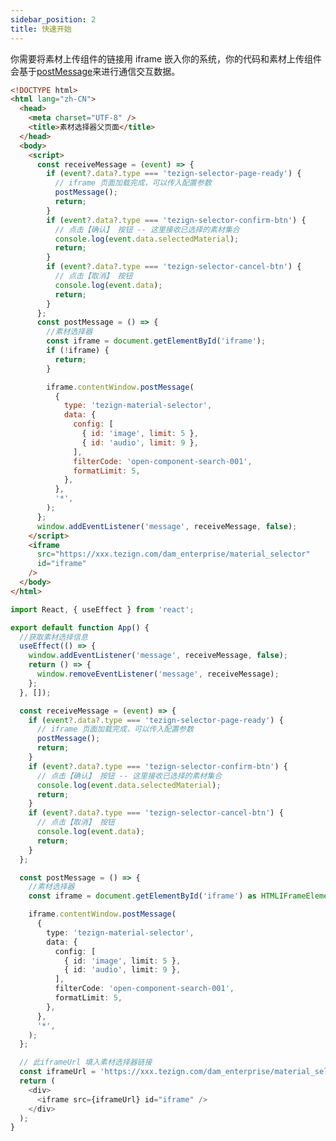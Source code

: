 ```yaml
---
sidebar_position: 2
title: 快速开始
---
```


你需要将素材上传组件的链接用 iframe 嵌入你的系统，你的代码和素材上传组件会基于[postMessage](https://developer.mozilla.org/en-US/docs/Web/API/Window/postMessage)来进行通信交互数据。


<Tabs>
  <TabItem value="vanilla" label="原生" default>

```html
<!DOCTYPE html>
<html lang="zh-CN">
  <head>
    <meta charset="UTF-8" />
    <title>素材选择器父页面</title>
  </head>
  <body>
    <script>
      const receiveMessage = (event) => {
        if (event?.data?.type === 'tezign-selector-page-ready') {
          // iframe 页面加载完成，可以传入配置参数
          postMessage();
          return;
        }
        if (event?.data?.type === 'tezign-selector-confirm-btn') {
          // 点击【确认】 按钮 -- 这里接收已选择的素材集合
          console.log(event.data.selectedMaterial);
          return;
        }
        if (event?.data?.type === 'tezign-selector-cancel-btn') {
          // 点击【取消】 按钮
          console.log(event.data);
          return;
        }
      };
      const postMessage = () => {
        //素材选择器
        const iframe = document.getElementById('iframe');
        if (!iframe) {
          return;
        }

        iframe.contentWindow.postMessage(
          {
            type: 'tezign-material-selector',
            data: {
              config: [
                { id: 'image', limit: 5 },
                { id: 'audio', limit: 9 },
              ],
              filterCode: 'open-component-search-001',
              formatLimit: 5,
            },
          },
          '*',
        );
      };
      window.addEventListener('message', receiveMessage, false);
    </script>
    <iframe
      src="https://xxx.tezign.com/dam_enterprise/material_selector"
      id="iframe"
    />
  </body>
</html>
```

  </TabItem>

  <TabItem value="reactjs" label="React">

```typescript jsx
import React, { useEffect } from 'react';

export default function App() {
  //获取素材选择信息
  useEffect(() => {
    window.addEventListener('message', receiveMessage, false);
    return () => {
      window.removeEventListener('message', receiveMessage);
    };
  }, []);

  const receiveMessage = (event) => {
    if (event?.data?.type === 'tezign-selector-page-ready') {
      // iframe 页面加载完成，可以传入配置参数
      postMessage();
      return;
    }
    if (event?.data?.type === 'tezign-selector-confirm-btn') {
      // 点击【确认】 按钮 -- 这里接收已选择的素材集合
      console.log(event.data.selectedMaterial);
      return;
    }
    if (event?.data?.type === 'tezign-selector-cancel-btn') {
      // 点击【取消】 按钮
      console.log(event.data);
      return;
    }
  };

  const postMessage = () => {
    //素材选择器
    const iframe = document.getElementById('iframe') as HTMLIFrameElement;

    iframe.contentWindow.postMessage(
      {
        type: 'tezign-material-selector',
        data: {
          config: [
            { id: 'image', limit: 5 },
            { id: 'audio', limit: 9 },
          ],
          filterCode: 'open-component-search-001',
          formatLimit: 5,
        },
      },
      '*',
    );
  };

  // 此iframeUrl 填入素材选择器链接
  const iframeUrl = 'https://xxx.tezign.com/dam_enterprise/material_selector';
  return (
    <div>
      <iframe src={iframeUrl} id="iframe" />
    </div>
  );
}
```

  </TabItem>

</Tabs>
